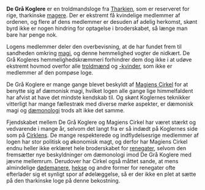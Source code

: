 {{title:De Grå Koglere}}
{{author:Laura Holmegaard}}
{{timestamp:2010-01-04T13:48:16Z}}
{{copyright:De Grå Koglere}}
'''De Grå Koglere''' er en troldmandsloge fra [[Tharkien]], som er reserveret for rige, tharkinske [[mager|magere]]. Der er ekstremt få kvindelige medlemmer af ordenen, og flere af dens medlemmer er desuden af adelig herkomst, skønt byrd ikke er nogen hindring for optagelse i broderskabet, så længe man bare har penge nok.

Logens medlemmer deler den overbevisning, at de har fundet frem til sandheden omkring [[magi]], og denne hemmelighed vogter de nidkært. De Grå Kogleres hemmelighedskræmmeri forhindrer dem dog ikke i at udøve ekstremt hovmod overfor alle [[troldmand|troldmænd]] og [[troldkvinde|-kvinder]], som ikke er medlemmer af den pompøse loge.

De Grå Koglere er mange gange blevet beskyldt af [[Magiens Cirkel]] for at benytte sig af dæmonisk magi, hvilket logen alle gange lige himmelfaldent har afvist at have det mindste kendskab til. Og skønt Koglernes teknikker vitterligt har mange fællestræk med diverse mørke aspekter, er dæmonisk magi og [[dæmonologi]] trods alt ikke det samme.

Fjendskabet mellem De Grå Koglere og Magiens Cirkel har været stærkt og vedvarende i mange år, selvom det langt fra er så indædt på Koglernes side som på [[Cirklen|Cirklens]]. De mange respekterede og indflydelsesrige medlemmer af logen har stor politisk og økonomisk magt, og derfor har Magiens Cirkel endnu heller ikke erklæret hele broderskabet for [[renegat|renegater]], selvom den fremsætter nye beskyldninger om dæmonologi imod De Grå Koglere med jævne mellemrum. Derudover har Cirkel også måttet sande, at mens almindelige [[dødemaner|dødemanere]], [[heks|hekse]] og andre former for renegater ofte efterlader sig et synligt spor af ødelæggelse, så er der ikke en plet at sætte på den tharkinske loge på denne bekostning.